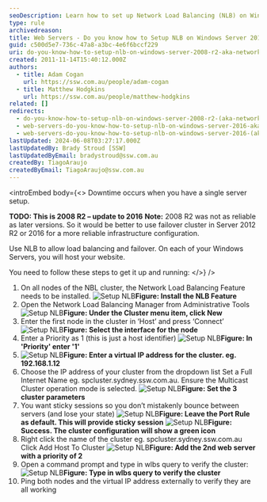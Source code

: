 ```yaml
---
seoDescription: Learn how to set up Network Load Balancing (NLB) on Windows Server 2016, ensuring high availability and load balancing for your web servers.
type: rule
archivedreason:
title: Web Servers - Do you know how to Setup NLB on Windows Server 2016? (aka Network Load Balancing)
guid: c500d5e7-736c-47a8-a3bc-4e6f6bccf229
uri: do-you-know-how-to-setup-nlb-on-windows-server-2008-r2-aka-network-load-balancing
created: 2011-11-14T15:40:12.000Z
authors:
  - title: Adam Cogan
    url: https://ssw.com.au/people/adam-cogan
  - title: Matthew Hodgkins
    url: https://ssw.com.au/people/matthew-hodgkins
related: []
redirects:
  - do-you-know-how-to-setup-nlb-on-windows-server-2008-r2-(aka-network-load-balancing)
  - web-servers-do-you-know-how-to-setup-nlb-on-windows-server-2016-aka-network-load-balancing
  - web-servers-do-you-know-how-to-setup-nlb-on-windows-server-2016-(aka-network-load-balancing)
lastUpdated: 2024-06-08T03:27:17.000Z
lastUpdatedBy: Brady Stroud [SSW]
lastUpdatedByEmail: bradystroud@ssw.com.au
createdBy: TiagoAraujo
createdByEmail: TiagoAraujo@ssw.com.au
---
```


<introEmbed
  body={<>
Downtime occurs when you have a single server setup.

**TODO: This is 2008 R2 – update to 2016**
**Note:** 2008 R2 was not as reliable as later versions. So it would be better to use failover cluster in Server 2012 R2 or 2016 for a more reliable infrastructure configuration.

Use NLB to allow load balancing and failover. On each of your Windows Servers, you will host your website.

You need to follow these steps to get it up and running:
  </>}
/>
1. On all nodes of the NBL cluster, the Network Load Balancing Feature needs to be installed.
   ![Setup NLB](/uploads/rules/do-you-know-how-to-setup-nlb-on-windows-server-2008-r2-aka-network-load-balancing/NLB1.png)**Figure: Install the NLB Feature**
2. Open the Network Load Balancing Manager from Administrative Tools
   ![Setup NLB](/uploads/rules/do-you-know-how-to-setup-nlb-on-windows-server-2008-r2-aka-network-load-balancing/NLB22.png)**Figure: Under the Cluster menu item, click New**
3. Enter the first node in the cluster in ‘Host’ and press ‘Connect’
   ![Setup NLB](/uploads/rules/do-you-know-how-to-setup-nlb-on-windows-server-2008-r2-aka-network-load-balancing/NLB33.png)**Figure: Select the interface for the node**
4. Enter a Priority as 1 (this is just a host identifier)
   ![Setup NLB](/uploads/rules/do-you-know-how-to-setup-nlb-on-windows-server-2008-r2-aka-network-load-balancing/NLB44.png)**Figure: In 'Priority' enter '1'**
5. ![Setup NLB](/uploads/rules/do-you-know-how-to-setup-nlb-on-windows-server-2008-r2-aka-network-load-balancing/NLB55.png)**Figure: Enter a virtual IP address for the cluster. eg. 192.168.1.12**
6. Choose the IP address of your cluster from the dropdown list Set a Full Internet Name eg. spcluster.sydney.ssw.com.au.
   Ensure the Multicast Cluster operation mode is selected.
   ![Setup NLB](/uploads/rules/do-you-know-how-to-setup-nlb-on-windows-server-2008-r2-aka-network-load-balancing/NLB66.png)**Figure: Set the 3 cluster parameters**
7. You want sticky sessions so you don’t mistakenly bounce between servers (and lose your state)
   ![Setup NLB](/uploads/rules/do-you-know-how-to-setup-nlb-on-windows-server-2008-r2-aka-network-load-balancing/NLB77.png)**Figure: Leave the Port Rule as default. This will provide sticky session**
   ![Setup NLB](/uploads/rules/do-you-know-how-to-setup-nlb-on-windows-server-2008-r2-aka-network-load-balancing/NLB88.png)**Figure: Success. The cluster configuration will show a green icon**
8. Right click the name of the cluster eg. spcluster.sydney.ssw.com.au Click Add Host To Cluster
   ![Setup NLB](/uploads/rules/do-you-know-how-to-setup-nlb-on-windows-server-2008-r2-aka-network-load-balancing/NLB99.png)**Figure: Add the 2nd web server with a priority of 2**
9. Open a command prompt and type in wlbs query to verify the cluster:
   ![Setup NLB](/uploads/rules/do-you-know-how-to-setup-nlb-on-windows-server-2008-r2-aka-network-load-balancing/Setup-NLB-13.jpg)**Figure: Type in wlbs query to verify the cluster**
10. Ping both nodes and the virtual IP address externally to verify they are all working
